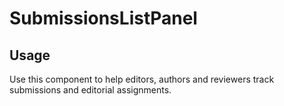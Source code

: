 

<Meta of={SubmissionsListPanelStories} />

# SubmissionsListPanel

## Usage

Use this component to help editors, authors and reviewers track submissions and editorial assignments.

<Primary />
<ArgTypes />
